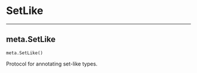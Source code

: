 # SetLike

 --- 

## meta.SetLike { #meta.SetLike }

`meta.SetLike()`

Protocol for annotating set-like types.